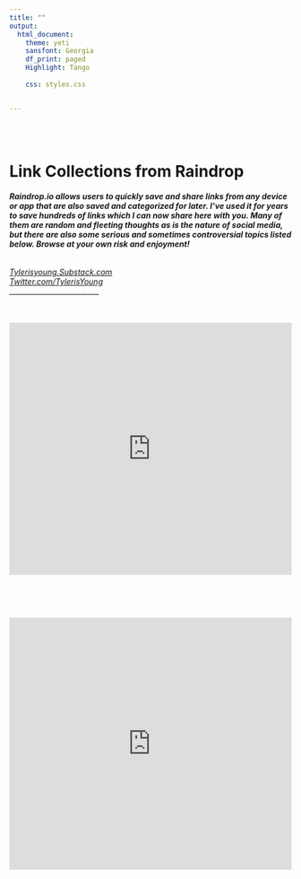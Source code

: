 ```yaml
---
title: ""
output:
  html_document:
    theme: yeti
    sansfont: Georgia
    df_print: paged
    Highlight: Tango
    
    css: styles.css


---
```


<br>
<br>

<h1>**Link Collections from Raindrop**</h1> 
<h6>
***Raindrop.io allows users to quickly save and share links from any device or app that are also saved and categorized for later. I've used it for years to save hundreds of links which I can now share here with you. Many of them are random and fleeting thoughts as is the nature of social media, but there are also some serious and sometimes controversial topics listed below. Browse at your own risk and enjoyment!***
</h6>

*[Tylerisyoung.Substack.com](www.tylerisyoung.substack.com)*   
*[Twitter.com/TylerisYoung](www.twitter.com/Tylerisyoung)*  
 _________________________
 <br>

 <br>  
 <center>


<iframe style="border: 0; width: 100%; height: 450px;" allowfullscreen frameborder="0" src="https://raindrop.io/tyleralexanderyoung/funny-things-38099873/embed"></iframe>
</center>
<br>


<br>

 <center>
<iframe style="border: 0; width: 100%; height: 450px;" allowfullscreen frameborder="0" src="https://raindrop.io/tyleralexanderyoung/covid-23674890/embed"></iframe>

</center>



<br>


<br>


